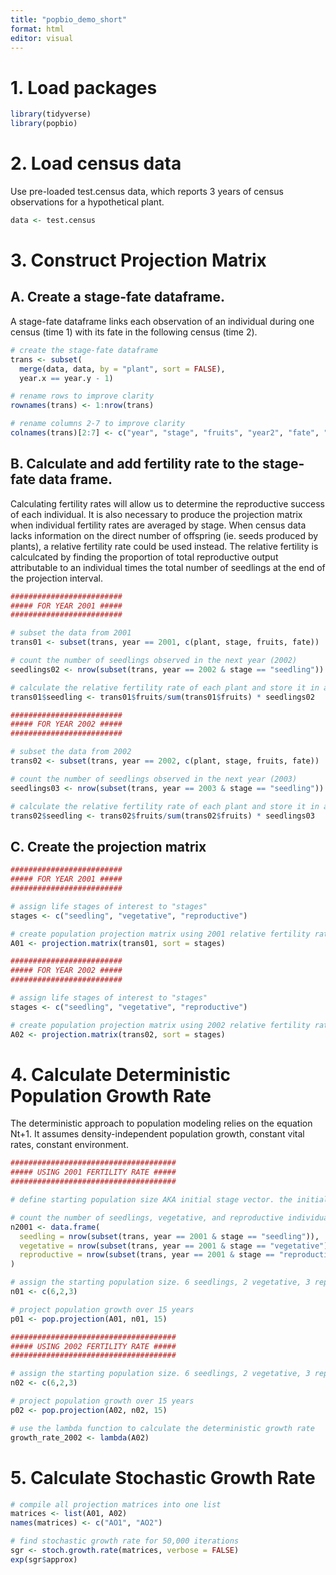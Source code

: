 ```yaml
---
title: "popbio_demo_short"
format: html
editor: visual
---
```


# 1. Load packages

```r
library(tidyverse)
library(popbio)
```

# 2. Load census data

Use pre-loaded test.census data, which reports 3 years of census observations for a hypothetical plant.

```r
data <- test.census
```

# 3. Construct Projection Matrix

## A. Create a stage-fate dataframe.

A stage-fate dataframe links each observation of an individual during one census (time 1) with its fate in the following census (time 2).

```r
# create the stage-fate dataframe
trans <- subset(
  merge(data, data, by = "plant", sort = FALSE),
  year.x == year.y - 1)

# rename rows to improve clarity
rownames(trans) <- 1:nrow(trans)

# rename columns 2-7 to improve clarity
colnames(trans)[2:7] <- c("year", "stage", "fruits", "year2", "fate", "fruits2")
```

## B. Calculate and add fertility rate to the stage-fate data frame.

Calculating fertility rates will allow us to determine the reproductive success of each individual. It is also necessary to produce the projection matrix when individual fertility rates are averaged by stage. When census data lacks information on the direct number of offspring (ie. seeds produced by plants), a relative fertility rate could be used instead. The relative fertility is calculcated by finding the proportion of total reproductive output attributable to an individual times the total number of seedlings at the end of the projection interval.

```r
#########################
##### FOR YEAR 2001 #####
#########################

# subset the data from 2001
trans01 <- subset(trans, year == 2001, c(plant, stage, fruits, fate))

# count the number of seedlings observed in the next year (2002)
seedlings02 <- nrow(subset(trans, year == 2002 & stage == "seedling")) 

# calculate the relative fertility rate of each plant and store it in a new "seedling" column
trans01$seedling <- trans01$fruits/sum(trans01$fruits) * seedlings02

```

```r
#########################
##### FOR YEAR 2002 #####
#########################

# subset the data from 2002
trans02 <- subset(trans, year == 2002, c(plant, stage, fruits, fate))

# count the number of seedlings observed in the next year (2003)
seedlings03 <- nrow(subset(trans, year == 2003 & stage == "seedling"))

# calculate the relative fertility rate of each plant and store it in a new "seedling" column
trans02$seedling <- trans02$fruits/sum(trans02$fruits) * seedlings03
```

## C. Create the projection matrix

```r
#########################
##### FOR YEAR 2001 #####
#########################

# assign life stages of interest to "stages"
stages <- c("seedling", "vegetative", "reproductive")

# create population projection matrix using 2001 relative fertility rate
A01 <- projection.matrix(trans01, sort = stages)
```

```r
#########################
##### FOR YEAR 2002 #####
#########################

# assign life stages of interest to "stages"
stages <- c("seedling", "vegetative", "reproductive")

# create population projection matrix using 2002 relative fertility rate
A02 <- projection.matrix(trans02, sort = stages)
```

# 4. Calculate Deterministic Population Growth Rate

The deterministic approach to population modeling relies on the equation Nt+1. It assumes density-independent population growth, constant vital rates, constant environment.

```r
#####################################
##### USING 2001 FERTILITY RATE #####
#####################################

# define starting population size AKA initial stage vector. the initial stage vector is th distribution of individuals across different stages at the beginning of the projection period.

# count the number of seedlings, vegetative, and reproductive individuals observed in 2001
n2001 <- data.frame(
  seedling = nrow(subset(trans, year == 2001 & stage == "seedling")),
  vegetative = nrow(subset(trans, year == 2001 & stage == "vegetative")),
  reproductive = nrow(subset(trans, year == 2001 & stage == "reproductive"))
)

# assign the starting population size. 6 seedlings, 2 vegetative, 3 reproductive
n01 <- c(6,2,3)

# project population growth over 15 years
p01 <- pop.projection(A01, n01, 15)

```

```r
#####################################
##### USING 2002 FERTILITY RATE #####
#####################################

# assign the starting population size. 6 seedlings, 2 vegetative, 3 reproductive
n02 <- c(6,2,3)

# project population growth over 15 years
p02 <- pop.projection(A02, n02, 15)

# use the lambda function to calculate the deterministic growth rate
growth_rate_2002 <- lambda(A02)
```

# 5. Calculate Stochastic Growth Rate

```r
# compile all projection matrices into one list
matrices <- list(A01, A02)
names(matrices) <- c("AO1", "AO2")

# find stochastic growth rate for 50,000 iterations
sgr <- stoch.growth.rate(matrices, verbose = FALSE)
exp(sgr$approx)
```
